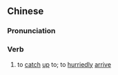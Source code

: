 {{also|赶到}}
==Chinese==
{{zh-forms|s=赶到}}

===Pronunciation===
{{zh-pron
|m=gǎndào
|c=gon2 dou3-2
|h=pfs=kón-to
|mn=kóaⁿ-kàu
|cat=v
}}

===Verb===
{{zh-verb}}

# to [[catch]] [[up]] to; to [[hurriedly]] [[arrive]]